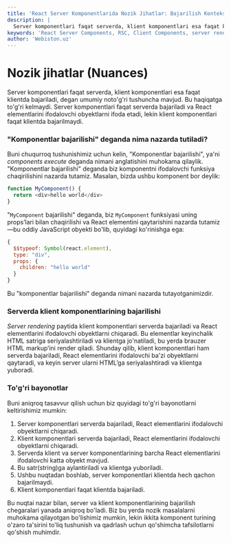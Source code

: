 ```yaml
---
title: 'React Server Komponentlarida Nozik Jihatlar: Bajarilish Konteksti'
description: |
  Server komponentlari faqat serverda, klient komponentlari esa faqat klientdami? Bu umumiy noto'g'ri tushunchani tahlil qilamiz va komponentlarning qayerda va qachon bajarilishini aniqlashtiramiz.
keywords: 'React Server Components, RSC, Client Components, server rendering, hydration, React internals, nozik jihatlar, nuances, webiston'
author: 'Webiston.uz'
---
```


# Nozik jihatlar (Nuances)

Server komponentlari faqat serverda, klient komponentlari esa faqat klientda bajariladi, degan umumiy noto'g'ri tushuncha mavjud. Bu haqiqatga to'g'ri kelmaydi. Server komponentlari faqat serverda bajariladi va React elementlarini ifodalovchi obyektlarni ifoda etadi, lekin klient komponentlari faqat klientda bajarilmaydi.

### "Komponentlar bajarilishi" deganda nima nazarda tutiladi?

Buni chuqurroq tushunishimiz uchun kelin, "Komponentlar bajarilishi", ya'ni _components execute_ deganda nimani anglatishini muhokama qilaylik. "Komponentlar bajarilishi" deganda biz komponentni ifodalovchi funksiya chaqirilishini nazarda tutamiz. Masalan, bizda ushbu komponent bor deylik:

```js copy
function MyComponent() {
  return <div>hello world</div>
}
```

"`MyComponent` bajarilishi" deganda, biz `MyComponent` funksiyasi uning props’lari bilan chaqirilishi va React elementini qaytarishini nazarda tutamiz—bu oddiy JavaScript obyekti bo'lib, quyidagi ko'rinishga ega:

```js copy
{
  $$typeof: Symbol(react.element),
  type: "div",
  props: {
    children: "hello world"
  }
}
```

Bu "komponentlar bajarilishi" deganda nimani nazarda tutayotganimizdir.

### Serverda klient komponentlarining bajarilishi

_Server rendering_ paytida klient komponentlari serverda bajariladi va React elementlarini ifodalovchi obyektlarni chiqaradi. Bu elementlar keyinchalik HTML satriga seriyalashtiriladi va klientga jo'natiladi, bu yerda brauzer HTML markup’ini render qiladi. Shunday qilib, klient komponentlari ham serverda bajariladi, React elementlarini ifodalovchi ba'zi obyektlarni qaytaradi, va keyin server ularni HTML’ga seriyalashtiradi va klientga yuboradi.

### To'g'ri bayonotlar

Buni aniqroq tasavvur qilish uchun biz quyidagi to'g'ri bayonotlarni keltirishimiz mumkin:

1. Server komponentlari serverda bajariladi, React elementlarini ifodalovchi obyektlarni chiqaradi.
2. Klient komponentlari serverda bajariladi, React elementlarini ifodalovchi obyektlarni chiqaradi.
3. Serverda klient va server komponentlarining barcha React elementlarini ifodalovchi katta obyekt mavjud.
4. Bu satr(string)ga aylantiriladi va klientga yuboriladi.
5. Ushbu nuqtadan boshlab, server komponentlari klientda hech qachon bajarilmaydi.
6. Klient komponentlari faqat klientda bajariladi.

Bu nuqtai nazar bilan, server va klient komponentlarining bajarilish chegaralari yanada aniqroq bo'ladi. Biz bu yerda nozik masalalarni muhokama qilayotgan bo'lishimiz mumkin, lekin ikkita komponent turining o'zaro ta'sirini to'liq tushunish va qadrlash uchun qo'shimcha tafsilotlarni qo'shish muhimdir.
